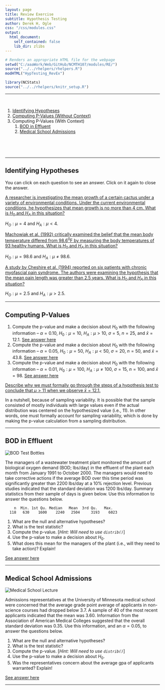 ```yaml
---
layout: page
title: Review Exercise
subtitle: Hypothesis Testing
author: Derek H. Ogle
css: "/css/modules.css"
output:
  html_document:
    self_contained: false
    lib_dir: zlibs
---
```


```r
# Renders an appropriate HTML file for the webpage
setwd("C:/aaaWork/Web/GitHub/NCMTH107/modules/RE/")
source("../../rhelpers/rhelpers.R")
modHTML("HypTesting_RevEx")
```

```r
library(NCStats)
source("../../rhelpers/knitr_setup.R")
```

----

&nbsp;

1. [Identifying Hypotheses](#identifying-hypotheses)
1. [Computing P-Values (Without Context)](#computing-p-values)
1. Computing P-Values (With Context)
    1. [BOD in Effluent](#bod-in-effluent)
    1. [Medical School Admissions](#medical-school-admissions)

&nbsp;

&nbsp;

----

## Identifying Hypotheses

You can click on each question to see an answer. Click on it again to close the answer.

<div class="panel-group">

<div class="panel panel-default">
<div class="panel-heading">
<div class="panel-title">
<a data-toggle="collapse" href="#Hyp1">A researcher is investigating the mean growth of a certain cactus under a variety of environmental conditions. Under the current environmental conditions, he hypothesizes that mean growth is no more than 4 cm. What is $H_{0}$ and $H_{A}$ in this situation?</a>
</div>
</div>
<div id="Hyp1" class="panel-collapse collapse">
<div class="panel-body">$H_{O}:\mu=4$ and $H_{A}:\mu<4$.</div>
</div>
</div>

<div class="panel panel-default">
<div class="panel-heading">
<div class="panel-title">
<a data-toggle="collapse" href="#Hyp2">Machowiak et al. (1992) critically examined the belief that the mean body temperature differed from 98.6$^{0}$F by measuring the body temperatures of 93 healthy humans. What is $H_{0}$ and $H_{A}$ in this situation?</a>
</div>
</div>
<div id="Hyp2" class="panel-collapse collapse">
<div class="panel-body">$H_{O}:\mu=98.6$ and $H_{A}:\mu\neq98.6$.</div>
</div>
</div>

<div class="panel panel-default">
<div class="panel-heading">
<div class="panel-title">
<a data-toggle="collapse" href="#Hyp3">A study by Cheshire et al. (1994) reported on six patients with chronic myofascial pain syndrome. The authors were examining the hypothesis that the mean pain length was greater than 2.5 years. What is $H_{0}$ and $H_{A}$ in this situation?</a>
</div>
</div>
<div id="Hyp3" class="panel-collapse collapse">
<div class="panel-body">$H_{O}:\mu=2.5$ and $H_{A}:\mu>2.5$.</div>
</div>
</div>

</div>

----

## Computing P-Values

1. Compute the p-value and make a decision about $H_{0}$ with the following information -- $\alpha=0.10$, $H_{0}:\mu=10$, $H_{A}:\mu>10$, $\sigma=5$, $n=25$, and $\bar{x}=12.1$. [See answer here](zRevExAns/HypTesting.html#computing-p-values-1)
1. Compute the p-value and make a decision about $H_{0}$ with the following information -- $\alpha=0.05$, $H_{0}:\mu=50$, $H_{A}:\mu<50$, $\sigma=20$, $n=50$, and $\bar{x}=43.8$. [See answer here](zRevExAns/HypTesting.html#computing-p-values-2)
1. Compute the p-value and make a decision about $H_{0}$ with the following information -- $\alpha=0.01$, $H_{0}:\mu=100$, $H_{A}:\mu\neq100$, $\sigma=15$, $n=100$, and $\bar{x}=98$. [See answer here](zRevExAns/HypTesting.html#computing-p-values-3)

<div class="panel-group">

<div class="panel panel-default">
<div class="panel-heading">
<div class="panel-title">
<a data-toggle="collapse" href="#pvaluewhy">Describe why we must formally go through the steps of a hypothesis test to conclude that $\mu>11$ when we observe $\bar{x}=12.1$.</a>
</div>
</div>
<div id="pvaluewhy" class="panel-collapse collapse">
<div class="panel-body">In a nutshell, because of sampling variability. It is possible that the sample consisted of mostly individuals with large values even if the actual distribution was centered on the hypothesized value (i.e., 11). In other words, one must formally account for sampling variability, which is done by making the p-value calculation from a sampling distribution.</div>
</div>
</div>

</div>

----

## BOD in Effluent
<img src="zimgs/BOD_test_bottles.jpg" alt="BOD Test Bottles" class="img-right">

The managers of a wastewater treatment plant monitored the amount of biological oxygen demand (BOD; lbs/day) in the effluent of the plant each month from January 1991 to October 2000. The managers would need to take corrective actions if the average BOD over this time period was significantly greater than 2200 lbs/day at a 10% rejection level. Previous studies indicated that the standard deviation was 1200 lbs/day. Summary statistics from their sample of days is given below. Use this information to answer the questions below.

```
    n  Min. 1st Qu. Median   Mean  3rd Qu.   Max.
  118   630    1600    2240   2504     3193    6023
```

1. What are the null and alternative hypotheses?
1. What is the test statistic?
1. Compute the p-value. [*Hint: Will need to use `distrib()`*]
1. Use the p-value to make a decision about $H_{0}$.
1. What does this mean for the managers of the plant (i.e., will they need to take action)? Explain!

[See answer here](zRevExAns/HypTesting.html#bod-in-effluent)

----

## Medical School Admissions
<img src="zimgs/medschool_lecture.jpg" alt="Medical School Lecture" class="img-right">

Admissions representatives at the University of Minnesota medical school were concerned that the average grade point average of applicants in non-science courses had dropped below 3.7. A sample of 40 of the most recent applicants indicated that the mean was 3.60. Information from the Association of American Medical Colleges suggested that the overall standard deviation was 0.35. Use this information, and an $\alpha=0.05$, to answer the questions below.

1. What are the null and alternative hypotheses?
1. What is the test statistic?
1. Compute the p-value. [*Hint: Will need to use `distrib()`*]
1. Use the p-value to make a decision about $H_{0}$.
 1. Was the representatives concern about the average gpa of applicants warranted?  Explain!

[See answer here](zRevExAns/HypTesting.html#medical-school-admissions)

----
